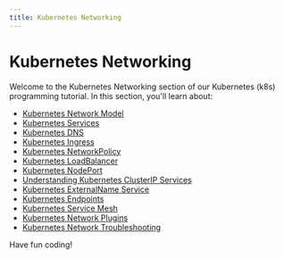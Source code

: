 ```yaml
---
title: Kubernetes Networking
---
```


# Kubernetes Networking

Welcome to the Kubernetes Networking section of our Kubernetes (k8s) programming tutorial. In this section, you'll learn about:

- [Kubernetes Network Model](./0-kubernetes-network-model.mdx)
- [Kubernetes Services](./1-kubernetes-services.mdx)
- [Kubernetes DNS](./2-kubernetes-dns.mdx)
- [Kubernetes Ingress](./3-kubernetes-ingress.mdx)
- [Kubernetes NetworkPolicy](./4-kubernetes-networkpolicy.mdx)
- [Kubernetes LoadBalancer](./5-kubernetes-loadbalancer.mdx)
- [Kubernetes NodePort](./6-kubernetes-nodeport.mdx)
- [Understanding Kubernetes ClusterIP Services](./7-kubernetes-clusterip.mdx)
- [Kubernetes ExternalName Service](./8-kubernetes-externalname.mdx)
- [Kubernetes Endpoints](./9-kubernetes-endpoints.mdx)
- [Kubernetes Service Mesh](./10-kubernetes-service-mesh.mdx)
- [Kubernetes Network Plugins](./11-kubernetes-network-plugins.mdx)
- [Kubernetes Network Troubleshooting](./12-kubernetes-network-troubleshooting.mdx)

Have fun coding!